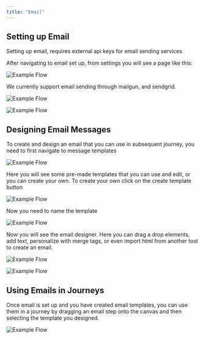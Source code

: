 ```yaml
---
title: "Email"
---
```


## Setting up Email

<Info>Setting up email, requires external api keys for email sending services</Info>

After navigating to email set up, from settings you will see a page like this:

![Example Flow](/images/guides/product-manual/i.png)

We currently support email sending through mailgun, and sendgrid.

![Example Flow](/images/guides/product-manual/s.png)

![Example Flow](/images/guides/product-manual/m.png)

## Designing Email Messages

To create and design an email that you can use in subsequent journey, you need to first navigate to message templates 

![Example Flow](/images/guides/product-manual/mt.png)

Here you will see some pre-made templates that you can use and edit, or you can create your own. To create your own click on the create template button

![Example Flow](/images/guides/product-manual/ct.png)

Now you need to name the template

![Example Flow](/images/guides/product-manual/nt.png)

Now you will see the email designer. Here you can drag a drop elements, add text, personalize with merge tags, or even import html from another tool to create an email.

![Example Flow](/images/guides/product-manual/dt.png)

![Example Flow](/images/guides/product-manual/cee.png)

## Using Emails in Journeys

Once email is set up and you have created email templates, you can use them in a journey by dragging an email step onto the canvas and then selecting the template you designed.

![Example Flow](/images/guides/product-manual/einj.png)